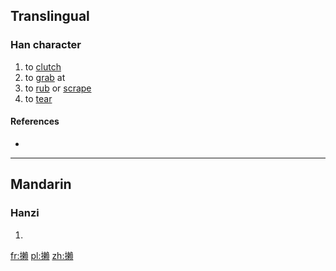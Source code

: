 ==Translingual==

===Han character===
{{Han char|rn=64|rad=手|as=16|sn=19|four=|canj=手木中金 (QDLC)|ids=⿰[[扌]][[賴]]}}

# to [[clutch]]
# to [[grab]] at
# to [[rub]] or [[scrape]]
# to [[tear]]

====References====
* {{Han ref|kx=0462.320|dkj=12961|dj=0811.320|hdz=31982.070|uh=650B|ud=25867}}

----

==Mandarin==

===Hanzi===
{{cmn-hanzi|pin=[[là]] ([[la4]])|wg=la<sup>4</sup>}}

# {{defn|lang=cmn|sort=手16}}

[[fr:攋]]
[[pl:攋]]
[[zh:攋]]